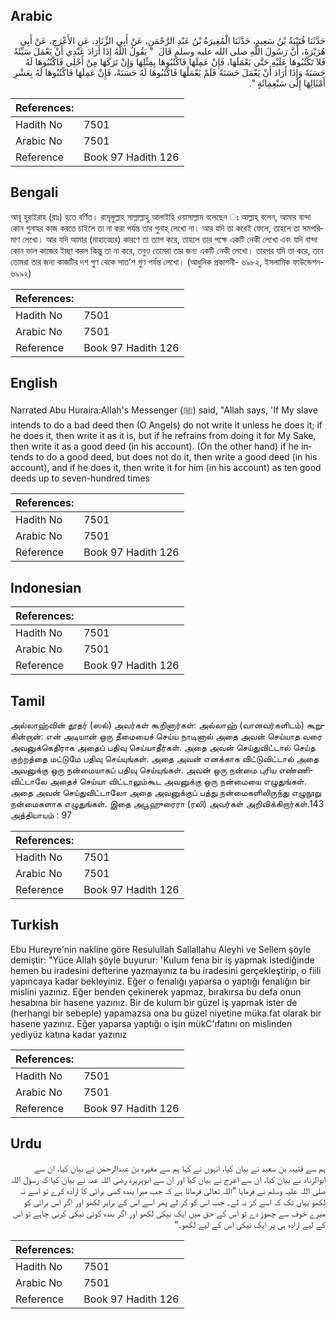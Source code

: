 ## Arabic


<div dir="rtl" lang="ar" style={{fontSize:'larger',backgroundColor:'#f8f9fa',padding:20}}>
حَدَّثَنَا قُتَيْبَةُ بْنُ سَعِيدٍ، حَدَّثَنَا الْمُغِيرَةُ بْنُ عَبْدِ الرَّحْمَنِ، عَنْ أَبِي الزِّنَادِ، عَنِ الأَعْرَجِ، عَنْ أَبِي هُرَيْرَةَ، أَنَّ رَسُولَ اللَّهِ صلى الله عليه وسلم قَالَ ‏ "‏ يَقُولُ اللَّهُ إِذَا أَرَادَ عَبْدِي أَنْ يَعْمَلَ سَيِّئَةً فَلاَ تَكْتُبُوهَا عَلَيْهِ حَتَّى يَعْمَلَهَا، فَإِنْ عَمِلَهَا فَاكْتُبُوهَا بِمِثْلِهَا وَإِنْ تَرَكَهَا مِنْ أَجْلِي فَاكْتُبُوهَا لَهُ حَسَنَةً وَإِذَا أَرَادَ أَنْ يَعْمَلَ حَسَنَةً فَلَمْ يَعْمَلْهَا فَاكْتُبُوهَا لَهُ حَسَنَةً، فَإِنْ عَمِلَهَا فَاكْتُبُوهَا لَهُ بِعَشْرِ أَمْثَالِهَا إِلَى سَبْعِمِائَةٍ ‏"‏‏.‏
</div>
<div style={{backgroundColor:'#f8f9fa',padding:20, marginBottom: 10}}><table> <thead> <tr> <th>References:</th> <th></th> </tr> </thead> <tbody><tr><td>Hadith No</td><td>7501</td></tr><tr><td>Arabic No</td><td>7501</td></tr><tr><td>Reference</td><td>Book 97 Hadith 126</td></tr></tbody></table></div>

## Bengali


<div dir="ltr" lang="bn" style={{fontSize:'larger',backgroundColor:'#f8f9fa',padding:20}}>
আবূ হুরাইরাহ (রাঃ) হতে বর্ণিত। রাসূলুল্লাহ সাল্লাল্লাহু আলাইহি ওয়াসাল্লাম বলেছেন ঃ আল্লাহ্ বলেন, আমার বান্দা কোন গুনাহর কাজ করতে চাইলে তা না করা পর্যন্ত তার গুনাহ্ লেখো না। আর যদি তা করেই ফেলে, তাহলে তা সমপরিমাণ লেখো। আর যদি আমার (মাহাত্ম্যের) কারণে তা ত্যাগ করে, তাহলে তার পক্ষে একটি নেকী লেখো এবং যদি বান্দা কোন ভাল কাজের ইচ্ছা করল কিন্তু তা না করে, তবুও তোমরা তার জন্য একটি নেকী লেখো। তারপর যদি তা করে, তবে তোমরা তার জন্য কাজটির দশ গুণ থেকে সাত’শ গুণ পর্যন্ত লেখো। (আধুনিক প্রকাশনী- ৬৯৮২, ইসলামিক ফাউন্ডেশন- ৬৯৯২)
</div>
<div style={{backgroundColor:'#f8f9fa',padding:20, marginBottom: 10}}><table> <thead> <tr> <th>References:</th> <th></th> </tr> </thead> <tbody><tr><td>Hadith No</td><td>7501</td></tr><tr><td>Arabic No</td><td>7501</td></tr><tr><td>Reference</td><td>Book 97 Hadith 126</td></tr></tbody></table></div>

## English


<div dir="ltr" lang="en" style={{fontSize:'larger',backgroundColor:'#f8f9fa',padding:20}}>
Narrated Abu Huraira:Allah's Messenger (ﷺ) said, "Allah says, 'If My slave intends to do a bad deed then (O Angels) do not write it unless he does it; if he does it, then write it as it is, but if he refrains from doing it for My Sake, then write it as a good deed (in his account). (On the other hand) if he intends to do a good deed, but does not do it, then write a good deed (in his account), and if he does it, then write it for him (in his account) as ten good deeds up to seven-hundred times
</div>
<div style={{backgroundColor:'#f8f9fa',padding:20, marginBottom: 10}}><table> <thead> <tr> <th>References:</th> <th></th> </tr> </thead> <tbody><tr><td>Hadith No</td><td>7501</td></tr><tr><td>Arabic No</td><td>7501</td></tr><tr><td>Reference</td><td>Book 97 Hadith 126</td></tr></tbody></table></div>

## Indonesian


<div dir="ltr" lang="id" style={{fontSize:'larger',backgroundColor:'#f8f9fa',padding:20}}>

</div>
<div style={{backgroundColor:'#f8f9fa',padding:20, marginBottom: 10}}><table> <thead> <tr> <th>References:</th> <th></th> </tr> </thead> <tbody><tr><td>Hadith No</td><td>7501</td></tr><tr><td>Arabic No</td><td>7501</td></tr><tr><td>Reference</td><td>Book 97 Hadith 126</td></tr></tbody></table></div>

## Tamil


<div dir="ltr" lang="ta" style={{fontSize:'larger',backgroundColor:'#f8f9fa',padding:20}}>
அல்லாஹ்வின் தூதர் (ஸல்) அவர்கள் கூறினார்கள்: அல்லாஹ் (வானவர்களிடம்) கூறுகின்றான்: என் அடியான் ஒரு தீமையைச் செய்ய நாடினால் அதை அவன் செய்யாத வரை அவனுக்கெதிராக அதைப் பதிவு செய்யாதீர்கள். அதை அவன் செய்துவிட்டால் செய்த குற்றத்தை மட்டுமே பதிவு செய்யுங்கள். அதை அவன் எனக்காக விட்டுவிட்டால் அதை அவனுக்கு ஒரு நன்மையாகப் பதிவு செய்யுங்கள். அவன் ஒரு நன்மை புரிய எண்ணிவிட்டாலே அதைச் செய்யா விட்டாலும்கூட அவனுக்கு ஒரு நன்மையை எழுதுங்கள். அதை அவன் செய்துவிட்டாலோ அதை அவனுக்குப் பத்து நன்மைகளிலிருந்து எழுநூறு நன்மைகளாக எழுதுங்கள். இதை அபூஹுரைரா (ரலி) அவர்கள் அறிவிக்கிறார்கள்.143 அத்தியாயம் : 97
</div>
<div style={{backgroundColor:'#f8f9fa',padding:20, marginBottom: 10}}><table> <thead> <tr> <th>References:</th> <th></th> </tr> </thead> <tbody><tr><td>Hadith No</td><td>7501</td></tr><tr><td>Arabic No</td><td>7501</td></tr><tr><td>Reference</td><td>Book 97 Hadith 126</td></tr></tbody></table></div>

## Turkish


<div dir="ltr" lang="tr" style={{fontSize:'larger',backgroundColor:'#f8f9fa',padding:20}}>
Ebu Hureyre'nin nakline göre Resulullah Sallallahu Aleyhi ve Sellem şöyle demiştir: "Yüce Allah şöyle buyurur: 'Kulum fena bir iş yapmak istediğinde hemen bu iradesini defterine yazmayınız ta bu iradesini gerçekleştirip, o fiili yapıncaya kadar bekleyiniz. Eğer o fenalığı yaparsa o yaptığı fenalığın bir mislini yazınız. Eğer benden çekinerek yapmaz, bırakırsa bu defa onun hesabına bir hasene yazınız. Bir de kulum bir güzel iş yapmak ister de (herhangi bir sebeple) yapamazsa ona bu güzel niyetine müka.fat olarak bir hasene yazınız. Eğer yaparsa yaptığı o işin mükC'ıfatını on mislinden yediyüz katına kadar yazınız
</div>
<div style={{backgroundColor:'#f8f9fa',padding:20, marginBottom: 10}}><table> <thead> <tr> <th>References:</th> <th></th> </tr> </thead> <tbody><tr><td>Hadith No</td><td>7501</td></tr><tr><td>Arabic No</td><td>7501</td></tr><tr><td>Reference</td><td>Book 97 Hadith 126</td></tr></tbody></table></div>

## Urdu


<div dir="rtl" lang="ur" style={{fontSize:'larger',backgroundColor:'#f8f9fa',padding:20}}>
ہم سے قتیبہ بن سعید نے بیان کیا، انہوں نے کہا ہم سے مغیرہ بن عبدالرحمٰن نے بیان کیا، ان سے ابوالزناد نے بیان کیا، ان سے اعرج نے بیان کیا اور ان سے ابوہریرہ رضی اللہ عنہ نے بیان کیا کہ رسول اللہ صلی اللہ علیہ وسلم نے فرمایا ”اللہ تعالیٰ فرماتا ہے کہ جب میرا بندہ کسی برائی کا ارادہ کرے تو اسے نہ لکھو یہاں تک کہ اسے کر نہ لے۔ جب اس کو کر لے پھر اسے اس کے برابر لکھو اور اگر اس برائی کو میرے خوف سے چھوڑ دے تو اس کے حق میں ایک نیکی لکھو اور اگر بندہ کوئی نیکی کرنی چاہے تو اس کے لیے ارادہ ہی پر ایک نیکی اس کے لیے لکھو۔“
</div>
<div style={{backgroundColor:'#f8f9fa',padding:20, marginBottom: 10}}><table> <thead> <tr> <th>References:</th> <th></th> </tr> </thead> <tbody><tr><td>Hadith No</td><td>7501</td></tr><tr><td>Arabic No</td><td>7501</td></tr><tr><td>Reference</td><td>Book 97 Hadith 126</td></tr></tbody></table></div>